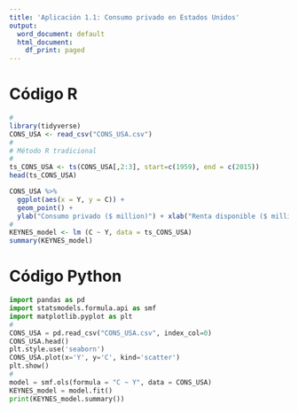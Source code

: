 ```yaml
---
title: 'Aplicación 1.1: Consumo privado en Estados Unidos'
output:
  word_document: default
  html_document:
    df_print: paged
---
```


# Código R

```r
#
library(tidyverse)
CONS_USA <- read_csv("CONS_USA.csv")
#
# Método R tradicional
#
ts_CONS_USA <- ts(CONS_USA[,2:3], start=c(1959), end = c(2015))
head(ts_CONS_USA)

CONS_USA %>%
  ggplot(aes(x = Y, y = C)) +
  geom_point() +
  ylab("Consumo privado ($ million)") + xlab("Renta disponible ($ million)")
#
KEYNES_model <- lm (C ~ Y, data = ts_CONS_USA)
summary(KEYNES_model)
```

# Código Python

```python
import pandas as pd
import statsmodels.formula.api as smf
import matplotlib.pyplot as plt
#
CONS_USA = pd.read_csv("CONS_USA.csv", index_col=0)
CONS_USA.head()
plt.style.use('seaborn')
CONS_USA.plot(x='Y', y='C', kind='scatter')
plt.show()
#
model = smf.ols(formula = "C ~ Y", data = CONS_USA)
KEYNES_model = model.fit()
print(KEYNES_model.summary())
```
